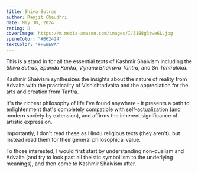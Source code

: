 ```yaml
---
title: Shiva Sutras
author: Ranjit Chaudhri
date: May 30, 2024
rating: 8
coverImage: https://m.media-amazon.com/images/I/51B8g3twe6L.jpg
spineColor: "#B62424"
textColor: "#FEBE8A"
---
```


This is a stand in for all the essential texts of Kashmir Shaivism including the _Shiva Sutras_, _Spanda Karika_, _Vijnana Bhairava Tantra_, and _Sri Tantraloka_.

Kashmir Shaivism synthesizes the insights about the nature of reality from Advaita with the practicality of Vishishtadvaita and the appreciation for the arts and creation from Tantra.

It's the richest philosophy of life I've found anywhere - it presents a path to enlightenment that's completely compatible with self-actualization (and modern society by extension), and affirms the inherent significance of artistic expression.

Importantly, I don't read these as Hindu religious texts (they aren't), but instead read them for their general philosophical value.

To those interested, I would first start by understanding non-dualism and Advaita (and try to look past all theistic symbollism to the underlying meanings), and then come to Kashmir Shaivism after.
